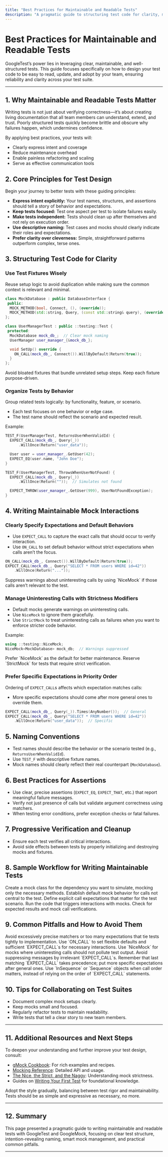 ```yaml
---
title: "Best Practices for Maintainable and Readable Tests"
description: "A pragmatic guide to structuring test code for clarity, maintainability, and reliability. Draws on real project patterns to help users avoid common pitfalls, improve readability, and encourage team adoption."
---
```


# Best Practices for Maintainable and Readable Tests

GoogleTest’s power lies in leveraging clear, maintainable, and well-structured tests. This guide focuses specifically on how to design your test code to be easy to read, update, and adopt by your team, ensuring reliability and clarity across your test suite.

---

## 1. Why Maintainable and Readable Tests Matter

Writing tests is not just about verifying correctness—it’s about creating living documentation that all team members can understand, extend, and trust. Poorly structured tests quickly become brittle and obscure why failures happen, which undermines confidence.

By applying best practices, your tests will:
- Clearly express intent and coverage
- Reduce maintenance overhead
- Enable painless refactoring and scaling
- Serve as effective communication tools


## 2. Core Principles for Test Design

Begin your journey to better tests with these guiding principles:

- **Express intent explicitly:** Your test names, structures, and assertions should tell a story of behavior and expectations.
- **Keep tests focused:** Test one aspect per test to isolate failures easily.
- **Make tests independent:** Tests should clean up after themselves and not rely on execution order.
- **Use descriptive naming:** Test cases and mocks should clearly indicate their roles and expectations.
- **Prefer clarity over cleverness:** Simple, straightforward patterns outperform complex, terse ones.


## 3. Structuring Test Code for Clarity

### Use Test Fixtures Wisely

Reuse setup logic to avoid duplication while making sure the common context is relevant and minimal.

```cpp
class MockDatabase : public DatabaseInterface {
 public:
  MOCK_METHOD(bool, Connect, (), (override));
  MOCK_METHOD(std::string, Query, (const std::string& query), (override));
};

class UserManagerTest : public ::testing::Test {
 protected:
  MockDatabase mock_db_;  // Clear mock naming
  UserManager user_manager_{&mock_db_};

  void SetUp() override {
    ON_CALL(mock_db_, Connect()).WillByDefault(Return(true));
  }
};
```

<Tip>
Avoid bloated fixtures that bundle unrelated setup steps. Keep each fixture purpose-driven.
</Tip>

### Organize Tests by Behavior

Group related tests logically: by functionality, feature, or scenario.
- Each test focuses on one behavior or edge case.
- The test name should reflect the scenario and expected result.

Example:

```cpp
TEST_F(UserManagerTest, ReturnsUserWhenValidId) {
  EXPECT_CALL(mock_db_, Query(_))
      .WillOnce(Return("user_data"));

  User user = user_manager_.GetUser(42);
  EXPECT_EQ(user.name, "John Doe");
}

TEST_F(UserManagerTest, ThrowsWhenUserNotFound) {
  EXPECT_CALL(mock_db_, Query(_))
      .WillOnce(Return(""));  // Simulates not found

  EXPECT_THROW(user_manager_.GetUser(999), UserNotFoundException);
}
```


## 4. Writing Maintainable Mock Interactions

### Clearly Specify Expectations and Default Behaviors

- Use `EXPECT_CALL` to capture the exact calls that should occur to verify interaction.
- Use `ON_CALL` to set default behavior without strict expectations when calls aren’t the focus.

```cpp
ON_CALL(mock_db_, Connect()).WillByDefault(Return(true));
EXPECT_CALL(mock_db_, Query("SELECT * FROM users WHERE id=42"))
    .WillOnce(Return("..."));
```

<Tip>
Suppress warnings about uninteresting calls by using `NiceMock<T>` if those calls aren’t relevant to the test.
</Tip>

### Manage Uninteresting Calls with Strictness Modifiers

- Default mocks generate warnings on uninteresting calls.
- Use `NiceMock` to ignore them gracefully.
- Use `StrictMock` to treat uninteresting calls as failures when you want to enforce stricter code behavior.

Example:

```cpp
using ::testing::NiceMock;
NiceMock<MockDatabase> mock_db;  // Warnings suppressed
```

<Tip>
Prefer `NiceMock` as the default for better maintenance. Reserve `StrictMock` for tests that require strict verification.
</Tip>

### Prefer Specific Expectations in Priority Order

Ordering of `EXPECT_CALL`s affects which expectation matches calls:
- More specific expectations should come after more general ones to override them.

```cpp
EXPECT_CALL(mock_db_, Query(_)).Times(AnyNumber());  // General
EXPECT_CALL(mock_db_, Query("SELECT * FROM users WHERE id=42"))
    .WillOnce(Return("user_data"));  // Specific
```


## 5. Naming Conventions

- Test names should describe the behavior or the scenario tested (e.g., `ReturnsUserWhenValidId`).
- Use `TEST_F` with descriptive fixture names.
- Mock names should clearly reflect their real counterpart (`MockDatabase`).


## 6. Best Practices for Assertions

- Use clear, precise assertions (`EXPECT_EQ`, `EXPECT_THAT`, etc.) that report meaningful failure messages.
- Verify not just presence of calls but validate argument correctness using matchers.
- When testing error conditions, prefer exception checks or fatal failures.


## 7. Progressive Verification and Cleanup

- Ensure each test verifies all critical interactions.
- Avoid side effects between tests by properly initializing and destroying mocks and fixtures.


## 8. Sample Workflow for Writing Maintainable Tests

<Steps>
<Step title="Define the Mock">Create a mock class for the dependency you want to simulate, mocking only the necessary methods.</Step>
<Step title="Set Default Behavior with ON_CALL">Establish default mock behavior for calls not central to the test.</Step>
<Step title="Specify Exact Expectations with EXPECT_CALL">Define explicit call expectations that matter for the test scenario.</Step>
<Step title="Exercise System Under Test">Run the code that triggers interactions with mocks.</Step>
<Step title="Verify Outcomes with Assertions">Check for expected results and mock call verifications.</Step>
</Steps>


## 9. Common Pitfalls and How to Avoid Them

<AccordionGroup title="Common Issues and Solutions">
<Accordion title="Test Fragility due to Over-Specification">
Avoid excessively precise matchers or too many expectations that tie tests tightly to implementation. Use `ON_CALL` to set flexible defaults and sufficient `EXPECT_CALL`s for necessary interactions.
</Accordion>
<Accordion title="Unintentional Warning Spam from Mocks">
Use `NiceMock` for mocks where uninteresting calls should not pollute test output. Avoid suppressing messages by irrelevant `EXPECT_CALL`s.
</Accordion>
<Accordion title="Ordering Mistakes with Multiple EXPECT_CALLs">
Remember that last matching `EXPECT_CALL` takes precedence; put more specific expectations after general ones.
</Accordion>
<Accordion title="Brittle Ordering of Calls">
Use `InSequence` or `Sequence` objects when call order matters, instead of relying on the order of `EXPECT_CALL` statements.
</Accordion>
</AccordionGroup>


## 10. Tips for Collaborating on Test Suites

- Document complex mock setups clearly.
- Keep mocks small and focused.
- Regularly refactor tests to maintain readability.
- Write tests that tell a clear story to new team members.


---

## 11. Additional Resources and Next Steps

To deepen your understanding and further improve your test design, consult:

- [gMock Cookbook](https://google.github.io/googletest/gmock_cook_book.html): For rich examples and recipes.
- [Mocking Reference](https://google.github.io/googletest/reference/mocking.html): Detailed API and usage.
- [The Nice, the Strict, and the Naggy](https://google.github.io/googletest/reference/mocking.html#NiceStrictNaggy): Understanding mock strictness.
- Guides on [Writing Your First Test](/googletest-guides/getting-started/primer-first-test) for foundational knowledge.

<Tip>
Adopt the style gradually, balancing between test rigor and maintainability. Tests should be as simple and expressive as necessary, no more.
</Tip>


---

## 12. Summary

This page presented a pragmatic guide to writing maintainable and readable tests with GoogleTest and GoogleMock, focusing on clear test structure, intention-revealing naming, smart mock management, and practical common pitfalls.

---
